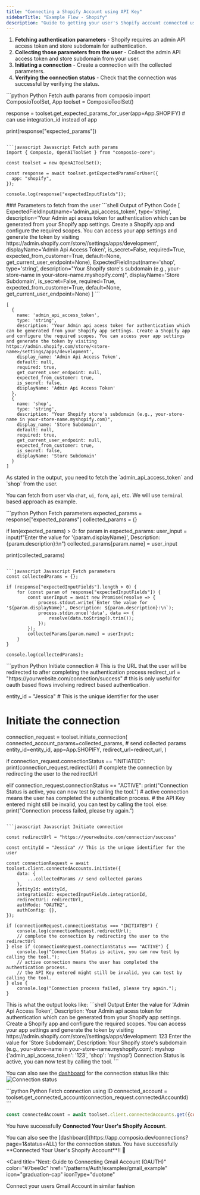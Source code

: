 ```yaml
---
title: "Connecting a Shopify Account using API Key"
sidebarTitle: "Example Flow - Shopify"
description: "Guide to getting your user's Shopify account connected using API Key"
---
```


1. **Fetching authentication parameters** - Shopify requires an admin API access token and store subdomain for authentication.
2. **Collecting those parameters from the user** - Collect the admin API access token and store subdomain from your user.
3. **Initiating a connection** - Create a connection with the collected parameters.
4. **Verifying the connection status** - Check that the connection was successful by verifying the status.

<Steps>
<Step title="Fetching Authentication Parameters">
<CodeGroup>
```python Python Fetch auth params 
from composio import ComposioToolSet, App
toolset = ComposioToolSet()

response = toolset.get_expected_params_for_user(app=App.SHOPIFY) # can use integration_id instead of app

print(response["expected_params"])
```

```javascript Javascript Fetch auth params
import { Composio, OpenAIToolSet } from "composio-core";

const toolset = new OpenAIToolSet();

const response = await toolset.getExpectedParamsForUser({
  app: "shopify",
});

console.log(response["expectedInputFields"]);
```

</CodeGroup>
### Parameters to fetch from the user
<CodeGroup>
```shell Output of Python Code
[
ExpectedFieldInput(name='admin_api_access_token', type='string',
    description='Your Admin api acess token for authentication which can be generated from your Shopify app settings. Create a Shopify app and configure the required scopes. You can access your app settings and generate the token by visiting https://admin.shopify.com/store/<store-name>/settings/apps/development',
    displayName='Admin Api Access Token', is_secret=False, required=True,
    expected_from_customer=True, default=None, get_current_user_endpoint=None),
ExpectedFieldInput(name='shop', type='string',
    description="Your Shopify store's subdomain (e.g., your-store-name in your-store-name.myshopify.com)", 
    displayName='Store Subdomain', is_secret=False, required=True,
    expected_from_customer=True, default=None, get_current_user_endpoint=None)
]
```

```shell Output of Javascript Code
[
  {
    name: 'admin_api_access_token',
    type: 'string',
    description: 'Your Admin api acess token for authentication which can be generated from your Shopify app settings. Create a Shopify app and configure the required scopes. You can access your app settings and generate the token by visiting https://admin.shopify.com/store/<store-name>/settings/apps/development',
    display_name: 'Admin Api Access Token',
    default: null,
    required: true,
    get_current_user_endpoint: null,
    expected_from_customer: true,
    is_secret: false,
    displayName: 'Admin Api Access Token'
  },
  {
    name: 'shop',
    type: 'string',
    description: "Your Shopify store's subdomain (e.g., your-store-name in your-store-name.myshopify.com)",
    display_name: 'Store Subdomain',
    default: null,
    required: true,
    get_current_user_endpoint: null,
    expected_from_customer: true,
    is_secret: false,
    displayName: 'Store Subdomain'
  }
]
```
</CodeGroup>
As stated in the output, you need to fetch the `admin_api_access_token` and `shop` from the user.

You can fetch from user via `chat`, `ui`, `form`, `api`, etc. We will use `terminal` based approach as example.

</Step>
<Step title="Asking the user for the parameters">
<CodeGroup>
```python Python Fetch parameters
expected_params = response["expected_params"]
collected_params = {}

if len(expected_params) > 0:
    for param in expected_params:
        user_input = input(f"Enter the value for '{param.displayName}', Description: {param.description}:\n")
        collected_params[param.name] = user_input

print(collected_params)
```

```javascript Javascript Fetch parameters
const collectedParams = {};

if (response["expectedInputFields"].length > 0) {
    for (const param of response["expectedInputFields"]) {
        const userInput = await new Promise(resolve => {
            process.stdout.write(`Enter the value for '${param.displayName}', Description: ${param.description}:\n`);
            process.stdin.once('data', data => {
                resolve(data.toString().trim());
            });
        });
        collectedParams[param.name] = userInput;
    }
}

console.log(collectedParams);
```
</CodeGroup>

</Step>
    <Step title="Creating a Connection with Collected Parameters">
<CodeGroup>
```python Python Initiate connection 
# This is the URL that the user will be redirected to after completing the authentication process
redirect_url = "https://yourwebsite.com/connection/success"
# this is only useful for oauth based flows involving redirect based authentication. 

entity_id = "Jessica"  # This is the unique identifier for the user

# Initiate the connection
connection_request = toolset.initiate_connection(
    connected_account_params=collected_params, # send collected params
    entity_id=entity_id,
    app=App.SHOPIFY,
    redirect_url=redirect_url,
)


if connection_request.connectionStatus == "INITIATED":
    print(connection_request.redirectUrl)
    # complete the connection by redirecting the user to the redirectUrl
    
elif connection_request.connectionStatus == "ACTIVE":
    print("Connection Status is active, you can now test by calling the tool.")
    # active connection means the user has completed the authentication process. 
    # the API Key entered might still be invalid, you can test by calling the tool.
else:
    print("Connection process failed, please try again.")
```

```javascript Javascript Initiate connection 

const redirectUrl = "https://yourwebsite.com/connection/success"

const entityId = "Jessica" // This is the unique identifier for the user

const connectionRequest = await toolset.client.connectedAccounts.initiate({
    data: {
        ...collectedParams // send collected params
    },
    entityId: entityId,
    integrationId: expectedInputFields.integrationId, 
    redirectUri: redirectUrl,
    authMode: "OAUTH2",
    authConfig: {},
});

if (connectionRequest.connectionStatus === "INITIATED") {
    console.log(connectionRequest.redirectUrl);
    // complete the connection by redirecting the user to the redirectUrl
} else if (connectionRequest.connectionStatus === "ACTIVE") {
    console.log("Connection Status is active, you can now test by calling the tool.");
    // active connection means the user has completed the authentication process. 
    // the API Key entered might still be invalid, you can test by calling the tool.
} else {
    console.log("Connection process failed, please try again.");
}
```
</CodeGroup>
        This is what the output looks like:
<CodeGroup>
```shell Output
Enter the value for 'Admin Api Access Token', Description: Your Admin api acess token for authentication which can be generated from your Shopify app settings. Create a Shopify app and configure the required scopes. You can access your app settings and generate the token by visiting https://admin.shopify.com/store/<store-name>/settings/apps/development:
123
Enter the value for 'Store Subdomain', Description: Your Shopify store's subdomain (e.g., your-store-name in your-store-name.myshopify.com):
myshop
{'admin_api_access_token': '123', 'shop': 'myshop'}
Connection Status is active, you can now test by calling the tool.
```
</CodeGroup>

You can also see the [dashboard](https://app.composio.dev/connections?page=1&status=ALL) for the connection status like this:
![Connection status](/patterns/Auth/examples/gif/connection_status.gif)

</Step>
<Step title="Get specific Connected Account">
<CodeGroup>
```python Python Fetch connection using ID 
connected_account = toolset.get_connected_account(connection_request.connectedAccountId)
```

```javascript Javascript Fetch connection using ID 
const connectedAccount = await toolset.client.connectedAccounts.get({connectedAccountId:connectionRequest.connectedAccountId})
```
</CodeGroup>
</Step>
</Steps>

You have successfully **Connected Your User's Shopify Account**.

<Tip>
You can also see the [dashboard](https://app.composio.dev/connections?page=1&status=ALL) for the connection status. 
</Tip>

<Info>
You have successfully **Connected Your User's Shopify Account**!! 🎉
</Info>

<Card
  title="Next: Guide to Connecting Gmail Account (OAUTH)"
  color="#7bee0c"
  href="/patterns/Auth/examples/gmail_example"
  icon="graduation-cap"
  iconType="duotone"
>
  Connect your users Gmail Account in similar fashion 
</Card>
